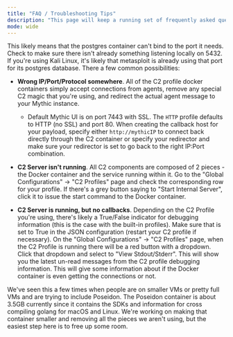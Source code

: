 ```yaml
---
title: "FAQ / Troubleshooting Tips"
description: "This page will keep a running set of frequently asked questions or troubleshooting tips"
mode: wide
---
```


<AccordionGroup>
  <Accordion
  title="Tried starting Mythic, but the mythic\_postgres container keeps restarting."
>
This likely means that the postgres container can't bind to the port it needs. Check to make sure there isn't already something listening locally on 5432. If you're using Kali Linux, it's likely that metasploit is already using that port for its postgres database.
</Accordion>
<Accordion
  title="Started the default container, created a payload, but it's not connecting back."
>
There a few common possibilities:

* **Wrong IP/Port/Protocol somewhere**. All of the C2 profile docker containers simply accept connections from agents, remove any special C2 magic that you're using, and redirect the actual agent message to your Mythic instance.

  * Default Mythic UI is on port 7443 with SSL. The `HTTP` profile defaults to HTTP (no SSL) and port 80. When creating the callback host for your payload, specify either `http://mythicIP` to connect back directly through the C2 container or specify your redirector and make sure your redirector is set to go back to the right IP:Port combination.

* **C2 Server isn't running**. All C2 components are composed of 2 pieces - the Docker container and the service running within it. Go to the "Global Configurations" -> "C2 Profiles" page and check the corresponding row for your profile. If there's a grey button saying to "Start Internal Server", click it to issue the start command to the Docker container.

* **C2 Server is running, but no callbacks**. Depending on the C2 Profile you're using, there's likely a True/False indicator for debugging information (this is the case with the built-in profiles). Make sure that is set to True in the JSON configuration (restart your C2 profile if necessary). On the "Global Configurations" -> "C2 Profiles" page, when the C2 Profile is running there will be a red button with a dropdown. Click that dropdown and select to "View Stdout/Stderr". This will show you the latest un-read messages from the C2 profile debugging information. This will give some information about if the Docker container is even getting the connections or not.
</Accordion>
<Accordion
  title="Trying to start Mythic, but getting a memory space error?"
>
We've seen this a few times when people are on smaller VMs or pretty full VMs and are trying to include Poseidon. The Poseidon container is about 3.5GB currently since it contains the SDKs and information for cross compiling golang for macOS and Linux. We're working on making that container smaller and removing all the pieces we aren't using, but the easiest step here is to free up some room.
</Accordion>
</AccordionGroup>
